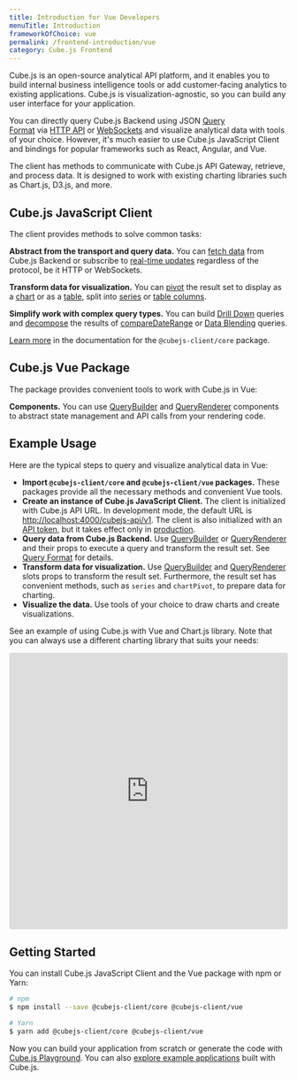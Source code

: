 ```yaml
---
title: Introduction for Vue Developers
menuTitle: Introduction
frameworkOfChoice: vue
permalink: /frontend-introduction/vue
category: Cube.js Frontend
---
```


Cube.js is an open-source analytical API platform, and it enables you to build internal business intelligence tools or add customer‑facing analytics to existing applications. Cube.js is visualization-agnostic, so you can build any user interface for your application.

You can directly query Cube.js Backend using JSON [Query Format](https://cube.dev/docs/query-format) via [HTTP API](https://cube.dev/docs/rest-api) or [WebSockets](https://cube.dev/docs/real-time-data-fetch#web-sockets) and visualize analytical data with tools of your choice. However, it's much easier to use Cube.js JavaScript Client and bindings for popular frameworks such as React, Angular, and Vue.

The client has methods to communicate with Cube.js API Gateway, retrieve, and process data. It is designed to work with existing charting libraries such as Chart.js, D3.js, and more.

## Cube.js JavaScript Client

The client provides methods to solve common tasks:

**Abstract from the transport and query data.** You can [fetch data](https://cube.dev/docs/@cubejs-client-core#cubejs-api-load)  from Cube.js Backend or subscribe to [real-time updates](https://cube.dev/docs/real-time-data-fetch) regardless of the protocol, be it HTTP or WebSockets.

**Transform data for visualization.** You can [pivot](https://cube.dev/docs/@cubejs-client-core#result-set-pivot) the result set to display as a [chart](https://cube.dev/docs/@cubejs-client-core#result-set-chart-pivot) or as a [table](https://cube.dev/docs/@cubejs-client-core#result-set-table-pivot), split into [series](https://cube.dev/docs/@cubejs-client-core#result-set-series) or [table columns](https://cube.dev/docs/@cubejs-client-core#result-set-table-columns).

**Simplify work with complex query types.** You can build [Drill Down](https://cube.dev/docs/@cubejs-client-core#result-set-drill-down) queries and [decompose](https://cube.dev/docs/@cubejs-client-core#result-set-decompose) the results of [compareDateRange](https://cube.dev/docs/query-format#time-dimensions-format) or [Data Blending](https://cube.dev/docs/data-blending) queries.

[Learn more](https://cube.dev/docs/@cubejs-client-core) in the documentation for the `@cubejs-client/core` package.

## Cube.js Vue Package

The package provides convenient tools to work with Cube.js in Vue:

**Components.** You can use [QueryBuilder](https://cube.dev/docs/@cubejs-client-vue#query-builder) and [QueryRenderer](https://cube.dev/docs/@cubejs-client-vue#query-renderer) components to abstract state management and API calls from your rendering code.

## Example Usage

Here are the typical steps to query and visualize analytical data in Vue:

- **Import `@cubejs-client/core` and `@cubejs-client/vue` packages.** These packages provide all the necessary methods and convenient Vue tools.
- **Create an instance of Cube.js JavaScript Client.** The client is initialized with Cube.js API URL. In development mode, the default URL is [http://localhost:4000/cubejs-api/v1](http://localhost:4000/cubejs-api/v1). The client is also initialized with an [API token](https://cube.dev/docs/security), but it takes effect only in [production](https://cube.dev/docs/deployment#production-mode).
- **Query data from Cube.js Backend.** Use [QueryBuilder](https://cube.dev/docs/@cubejs-client-vue#query-builder) or [QueryRenderer](https://cube.dev/docs/@cubejs-client-vue#query-renderer) and their props to execute a query and transform the result set. See [Query Format](https://cube.dev/docs/query-format) for details.
- **Transform data for visualization.** Use [QueryBuilder](https://cube.dev/docs/@cubejs-client-vue#query-builder) and [QueryRenderer](https://cube.dev/docs/@cubejs-client-vue#query-renderer) slots props to transform the result set. Furthermore,  the result set has convenient methods, such as `series` and `chartPivot`, to prepare data for charting.
- **Visualize the data.** Use tools of your choice to draw charts and create visualizations.

See an example of using Cube.js with Vue and Chart.js library. Note that you can always use a different charting library that suits your needs:

<iframe src="https://codesandbox.io/embed/cubejs-vue-client-b784j?fontsize=14&hidenavigation=1&theme=dark&view=preview" style="width:100%; height:500px; border:0; border-radius: 4px; overflow:hidden;" sandbox="allow-modals allow-forms allow-popups allow-scripts allow-same-origin"></iframe>

## Getting Started

You can install Cube.js JavaScript Client and the Vue package with npm or Yarn:

```bash
# npm
$ npm install --save @cubejs-client/core @cubejs-client/vue

# Yarn
$ yarn add @cubejs-client/core @cubejs-client/vue
```

Now you can build your application from scratch or generate the code with [Cube.js Playground](https://cube.dev/docs/dashboard-app). You can also [explore example applications](https://cube.dev/docs/examples) built with Cube.js.
